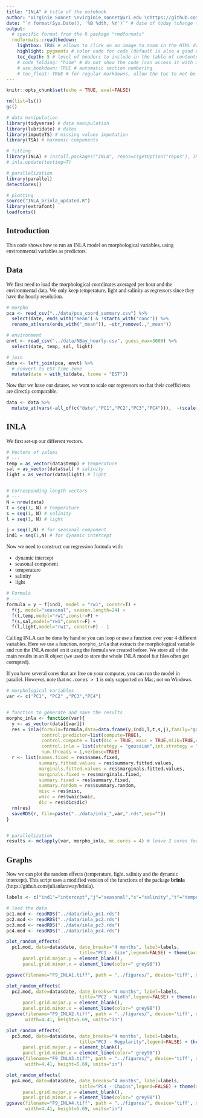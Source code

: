 ```yaml
---
title: "INLA" # title of the notebook
author: "Virginie Sonnet \nvirginie_sonnet@uri.edu \nhttps://github.com/VirginieSonnet" # name, email and github with links
date: "`r format(Sys.Date(), '%B %dth, %Y')`" # date of today (change th if today is 1st, 2nd or 3rd)
output:
  # specific format from the R package "rmdformats"
  rmdformats::readthedown:
    lightbox: TRUE # allows to click on an image to zoom in the HTML document
    highlight: pygments # color code for code (default is also a good option)
    toc_depth: 5 # level of headers to include in the table of contents 
    # code_folding: "hide" # do not show the code (can access it with a button)
    # use_bookdown: TRUE # automatic section numbering 
    # toc_float: TRUE # for regular markdowns, allow the toc to not be on top but on the side
---
```


<style>
body {
font-family: "LM Roman"}
</style>

```r
knitr::opts_chunk$set(echo = TRUE, eval=FALSE)
```

```r
rm(list=ls())
gc()
```

```r
# data manipulation
library(tidyverse) # data manipulation
library(lubridate) # dates
library(imputeTS) # missing values imputation 
library(TSA) # harmonic components 

# fitting
library(INLA) # install.packages("INLA", repos=c(getOption("repos"), INLA="https://inla.r-inla-download.org/R/stable"), dep=TRUE)
# inla.update(testing=T)

# parallelization 
library(parallel)
detectCores()

# plotting
source("INLA_brinla_updated.R")
library(extrafont)
loadfonts()
```

## Introduction

This code shows how to run an INLA model on morphological variables, using environmental variables as predictors. 



## Data 

We first need to load the morphological coordinates averaged per hour and the environmental data. We only keep temperature, light and salinity as regressors since they have the hourly resolution. 

```r
# morpho
pca <- read_csv("../data/pca_coord_summary.csv") %>% 
  select(date, ends_with("mean") & !starts_with("conc")) %>% 
  rename_at(vars(ends_with("_mean")), ~str_remove(.,"_mean"))

# environment
envt <- read_csv("../data/NBay_hourly.csv", guess_max=3000) %>% 
  select(date, temp, sal, light)

# join
data <- left_join(pca, envt) %>% 
  # convert to EST time zone
  mutate(date = with_tz(date, tzone = "EST")) 
```

Now that we have our dataset, we want to scale our regressors so that their coefficients are directly comparable.  

```r
data <- data %>% 
  mutate_at(vars(-all_of(c("date","PC1","PC2","PC3","PC4"))),  ~(scale(.) %>% as.vector)) 
```

## INLA 

We first set-up our different vectors. 

```r
# Vectors of values 
# ---
temp = as_vector(data$temp) # temperature
sal = as_vector(data$sal) # salinity
light = as_vector(data$light) # light


# Corresponding length vectors 
# ---
N = nrow(data)
t = seq(1, N) # temperature
s = seq(1, N) # salinity
l = seq(1, N) # light

j = seq(1,N) # for seasonal component
ind1 = seq(1,N) # for dynamic intercept
```

Now we need to construct our regression formula with: 

* dynamic intercept 
* seasonal component
* temperature
* salinity 
* light 

```r
# Formula 
# ---
formula = y ~ f(ind1, model = "rw1", constr=T) +
  f(j, model="seasonal", season.length=24) +
  f(t,temp,model="rw1",constr=F) +
  f(s,sal,model="rw1",constr=F) + 
  f(l,light,model="rw1", constr=F) - 1
```

Calling INLA can be done by hand or you can loop or use a function over your 4 different variables. Here we use a function, `morpho_inla` that extracts the morphological variable and run the INLA model on it using the formula we created before. We store all of the main results in an R object (we used to store the whole INLA model but files often get corrupted). 

If you have several cores that are free on your computer, you can run the model in parallel. However, note that `mc.cores > 1` is only supported on Mac, not on Windows.  

```r
# morphological variables 
var <- c('PC1', "PC2" ,"PC3","PC4")


# function to generate and save the results 
morpho_inla <- function(var){
  y <- as_vector(data[[var]])
  res = inla(formula=formula,data=data.frame(y,ind1,l,t,s,j),family="gaussian",
             control.predictor=list(compute=TRUE), 
             control.compute = list(dic = TRUE, waic = TRUE,mlik=TRUE,cpo=TRUE),
             control.inla = list(strategy = "gaussian",int.strategy = "eb"), 
             num.threads = 1,verbose=TRUE)
  r <- list(names.fixed = res$names.fixed,
            summary.fitted.values = res$summary.fitted.values,
            marginals.fitted.values = res$marginals.fitted.values,
            marginals.fixed = res$marginals.fixed,
            summary.fixed = res$summary.fixed,
            summary.random = res$summary.random,
            misc = res$misc,
            waic = res$waic$waic,
            dic = res$dic$dic)
  rm(res)
  saveRDS(r, file=paste("../data/inla_",var,".rds",sep=""))
} 


# parallelization 
results <- mclapply(var, morpho_inla, mc.cores = 4) # leave 2 cores for other processes
```

## Graphs 

Now we can plot the random effects (temperature, light, salinity and the dynamic intercept). This script uses a modified version of the functions of the package **brinla** (https://github.com/julianfaraway/brinla). 

```r
labels <- c("ind1"="intercept","j"="seasonal","s"="salinity","t"="temperature","l"="light")

# load the data 
pc1.mod <- readRDS("../data/inla_pc1.rds")
pc2.mod <- readRDS("../data/inla_pc2.rds")
pc3.mod <- readRDS("../data/inla_pc3.rds")
pc4.mod <- readRDS("../data/inla_pc4.rds")
``` 

```r
plot_random_effects(
  pc1.mod, date=data$date, date_breaks="4 months", label=labels, 
                           title="PC1 - Size",legend=FALSE) + theme(axis.line.x=element_line(linetype="dotted",color="grey90",size=0.75),
      panel.grid.major.y = element_blank(),
      panel.grid.minor.x = element_line(color=" grey98"))

ggsave(filename="F9_INLA1.tiff", path = "../figures/", device='tiff', dpi=300)
```

```r
plot_random_effects(
  pc2.mod, date=data$date, date_breaks="4 months", label=labels, 
                           title="PC2 - Width",legend=FALSE) + theme(axis.line.x=element_line(linetype="dotted",color="grey90",size=0.75),
      panel.grid.major.y = element_blank(),
      panel.grid.minor.x = element_line(color=" grey98"))
ggsave(filename="F9_INLA2.tiff", path = "../figures/", device='tiff', dpi=300, 
       width=4.41, height=5.69, units="in")
```

```r
plot_random_effects(
  pc3.mod, date=data$date, date_breaks="4 months", label=labels, 
                           title="PC3 - Regularity",legend=FALSE) + theme(axis.line.x=element_line(linetype="dotted",color="grey90",size=0.75),
      panel.grid.major.y = element_blank(),
      panel.grid.minor.x = element_line(color=" grey98"))
ggsave(filename="F9_INLA3.tiff", path = "../figures/", device='tiff', dpi=300,
       width=4.41, height=5.69, units="in")
```

```r
plot_random_effects(
  pc4.mod, date=data$date, date_breaks="4 months", label=labels, 
                           title="PC4 - Chains",legend=FALSE) + theme(axis.line.x=element_line(linetype="dotted",color="grey90",size=0.75),
      panel.grid.major.y = element_blank(),
      panel.grid.minor.x = element_line(color=" grey98"))
ggsave(filename="F9_INLA4.tiff", path = "../figures/", device='tiff', dpi=300,
       width=4.41, height=5.69, units="in")
```





